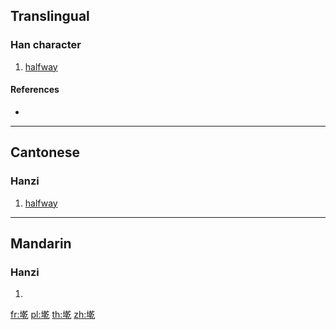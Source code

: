 ==Translingual==

===Han character===
{{Han char|rn=32|rad=土|as=11|sn=14|four=48117|canj=GJJN|ids=⿰土乾}}

# {{label|mul|Cantonese}} [[halfway]]

====References====
* {{Han ref|kx=0238.191|hdz=10478.040|uh=5898|ud=22680|bh=E159|bd=57689}}

----

==Cantonese==

===Hanzi===
{{yue-hanzi|jyut=[[king4]]|y=king4}}

# [[halfway]]

----

==Mandarin==

===Hanzi===
{{cmn-hanzi|pin=[[qián]] ([[qian2]])|wg=ch'ien<sup>2</sup>}}

# {{defn|lang=cmn|sort=土11}}

[[fr:墘]]
[[pl:墘]]
[[th:墘]]
[[zh:墘]]